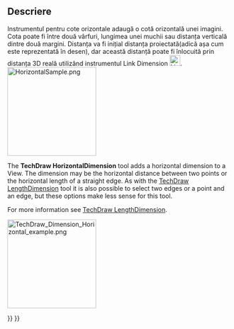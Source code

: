 <languages/>

{{Docnav
|[[TechDraw_LengthDimension|LengthDimension]]
|[[TechDraw_VerticalDimension|VerticalDimension]]
|[[TechDraw_Workbench|TechDraw]]
|IconL=TechDraw_LengthDimension.svg
|IconR=TechDraw_VerticalDimension.svg
|IconC=Workbench_TechDraw.svg
}}

<div class="mw-translate-fuzzy">
{{GuiCommand|Name=TechDraw  Dimension Horizontal|Workbenches=[[TechDraw_Workbench|TechDraw]]|MenuLocation=TechDraw → Dimension Horizontal|Shortcut=|SeeAlso=}}
</div>

<span id="Description"></span>
==Descriere==
Instrumentul pentru cote orizontale adaugă o cotă orizontală unei imagini. Cota poate fi între două vârfuri, lungimea unei muchii sau distanța verticală dintre două margini. Distanța va fi inițial distanța proiectată(adică așa cum este reprezentată în desen), dar această distanță poate fi înlocuită prin  distanța 3D reală utilizând instrumentul Link Dimension [[Image:LinkDimension.png|24px]].
[[File:HorizontalSample.png|200px|center]]

The '''TechDraw HorizontalDimension''' tool adds a horizontal dimension to a View. The dimension may be the horizontal distance between two points or the horizontal length of a straight edge. As with the [[TechDraw_LengthDimension|TechDraw LengthDimension]] tool it is also possible to select two edges or a point and an edge, but these options make less sense for this tool.

For more information see [[TechDraw_LengthDimension|TechDraw LengthDimension]].

[[Image:TechDraw_Dimension_Horizontal_example.png|200px]]
{{Caption|Horizontal dimension taken from two points}}


{{Docnav
|[[TechDraw_LengthDimension|LengthDimension]]
|[[TechDraw_VerticalDimension|VerticalDimension]]
|[[TechDraw_Workbench|TechDraw]]
|IconL=TechDraw_LengthDimension.svg
|IconR=TechDraw_VerticalDimension.svg
|IconC=Workbench_TechDraw.svg
}}

{{TechDraw Tools navi{{#translation:}}}}
{{Userdocnavi{{#translation:}}}}